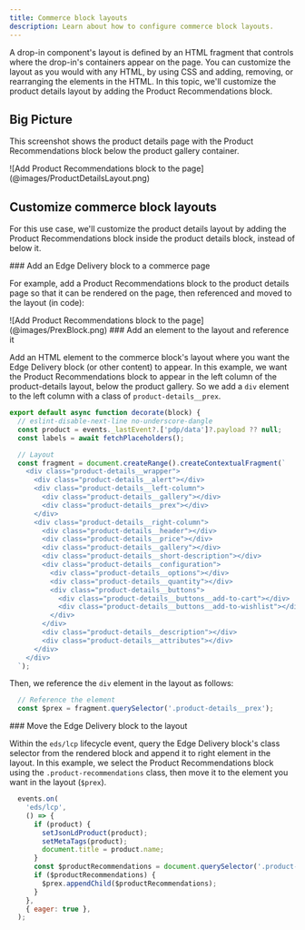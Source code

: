 ```yaml
---
title: Commerce block layouts
description: Learn about how to configure commerce block layouts.
---
```



A drop-in component's layout is defined by an HTML fragment that controls where the drop-in's containers appear on the page. You can customize the layout as you would with any HTML, by using CSS and adding, removing, or rearranging the elements in the HTML. In this topic, we'll customize the product details layout by adding the Product Recommendations block.

## Big Picture

This screenshot shows the product details page with the Product Recommendations block below the product gallery container.

<Diagram caption="Add Product Recommendations block to the page">
![Add Product Recommendations block to the page](@images/ProductDetailsLayout.png)
</Diagram>

## Customize commerce block layouts

For this use case, we'll customize the product details layout by adding the Product Recommendations block inside the product details block, instead of below it.

<Tasks>
<Task>
### Add an Edge Delivery block to a commerce page

For example, add a Product Recommendations block to the product details page so that it can be rendered on the page, then referenced and moved to the layout (in code):

<Diagram caption="Add Product Recommendations block to the page">
![Add Product Recommendations block to the page](@images/PrexBlock.png)
</Diagram>

</Task>

<Task>
### Add an element to the layout and reference it

Add an HTML element to the commerce block's layout where you want the Edge Delivery block (or other content) to appear. In this example, we want the Product Recommendations block to appear in the left column of the product-details layout, below the product gallery. So we add a `div` element to the left column with a class of `product-details__prex`.

```js ins={12}
export default async function decorate(block) {
  // eslint-disable-next-line no-underscore-dangle
  const product = events._lastEvent?.['pdp/data']?.payload ?? null;
  const labels = await fetchPlaceholders();

  // Layout
  const fragment = document.createRange().createContextualFragment(`
    <div class="product-details__wrapper">
      <div class="product-details__alert"></div>
      <div class="product-details__left-column">
        <div class="product-details__gallery"></div>
        <div class="product-details__prex"></div>
      </div>
      <div class="product-details__right-column">
        <div class="product-details__header"></div>
        <div class="product-details__price"></div>
        <div class="product-details__gallery"></div>
        <div class="product-details__short-description"></div>
        <div class="product-details__configuration">
          <div class="product-details__options"></div>
          <div class="product-details__quantity"></div>
          <div class="product-details__buttons">
            <div class="product-details__buttons__add-to-cart"></div>
            <div class="product-details__buttons__add-to-wishlist"></div>
          </div>
        </div>
        <div class="product-details__description"></div>
        <div class="product-details__attributes"></div>
      </div>
    </div>
  `);
```

Then, we reference the `div` element in the layout as follows:

```js
  // Reference the element
  const $prex = fragment.querySelector('.product-details__prex');
```
</Task>

<Task>
### Move the Edge Delivery block to the layout

Within the `eds/lcp` lifecycle event, query the Edge Delivery block's class selector from the rendered block and append it to right element in the layout. In this example, we select the Product Recommendations block using the `.product-recommendations` class, then move it to the element you want in the layout (`$prex`).

```js ins={9-12}
  events.on(
    'eds/lcp',
    () => {
      if (product) {
        setJsonLdProduct(product);
        setMetaTags(product);
        document.title = product.name;
      }
      const $productRecommendations = document.querySelector('.product-recommendations');
      if ($productRecommendations) {
        $prex.appendChild($productRecommendations);
      }
    },
    { eager: true },
  );
```
</Task>

</Tasks>
